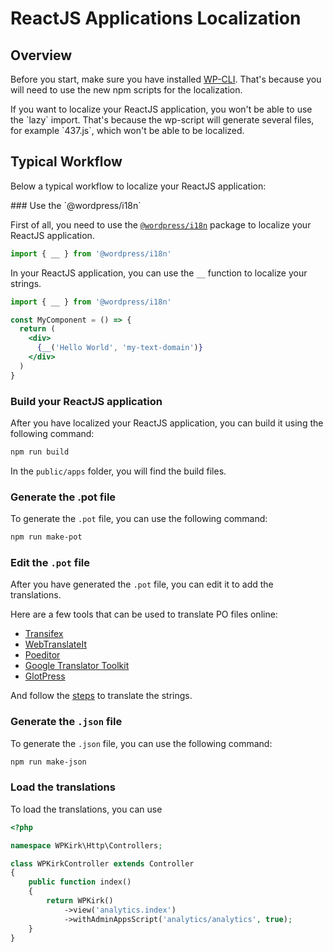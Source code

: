 
# ReactJS Applications Localization

<BoilerplateDemoButton slug="internationalization" />

## Overview

Before you start, make sure you have installed [WP-CLI](https://make.wordpress.org/cli/handbook/guides/installing/).
That's because you will need to use the new npm scripts for the localization.

<Callout type="error" emoji="🛑">
If you want to localize your ReactJS application, you won't be able to use the `lazy` import. That's because the wp-script will generate several files, for example `437.js`, which won't be able to be localized.
</Callout>

## Typical Workflow

Below a typical workflow to localize your ReactJS application:

<Steps>
### Use the `@wordpress/i18n`

First of all, you need to use the [`@wordpress/i18n`](https://developer.wordpress.org/block-editor/reference-guides/packages/packages-i18n/) package to localize your ReactJS application.

```jsx copy
import { __ } from '@wordpress/i18n'
```

In your ReactJS application, you can use the `__` function to localize your strings.

```jsx copy
import { __ } from '@wordpress/i18n'

const MyComponent = () => {
  return (
    <div>
      {__('Hello World', 'my-text-domain')}
    </div>
  )
}
```

### Build your ReactJS application

After you have localized your ReactJS application, you can build it using the following command:

```bash copy
npm run build
```
In the `public/apps` folder, you will find the build files.

### Generate the .pot file

To generate the `.pot` file, you can use the following command:

```bash copy
npm run make-pot
```

### Edit the `.pot` file

After you have generated the `.pot` file, you can edit it to add the translations.

Here are a few tools that can be used to translate PO files online:

- [Transifex](https://www.transifex.com/)
- [WebTranslateIt](https://webtranslateit.com/en)
- [Poeditor](https://poeditor.com/)
- [Google Translator Toolkit](http://translate.google.com/toolkit/)
- [GlotPress](http://blog.glotpress.org/)

And follow the [steps](/docs/Internationalization/php-localization#how-to-translate-the-pot-file) to translate the strings.

### Generate the `.json` file

To generate the `.json` file, you can use the following command:

```bash copy
npm run make-json
```

### Load the translations

To load the translations, you can use

```php copy
<?php

namespace WPKirk\Http\Controllers;

class WPKirkController extends Controller
{
    public function index()
    {
        return WPKirk()
            ->view('analytics.index')
            ->withAdminAppsScript('analytics/analytics', true);
    }
}
```

</Steps>

<BoilerplateDemoButton slug="internationalization" />